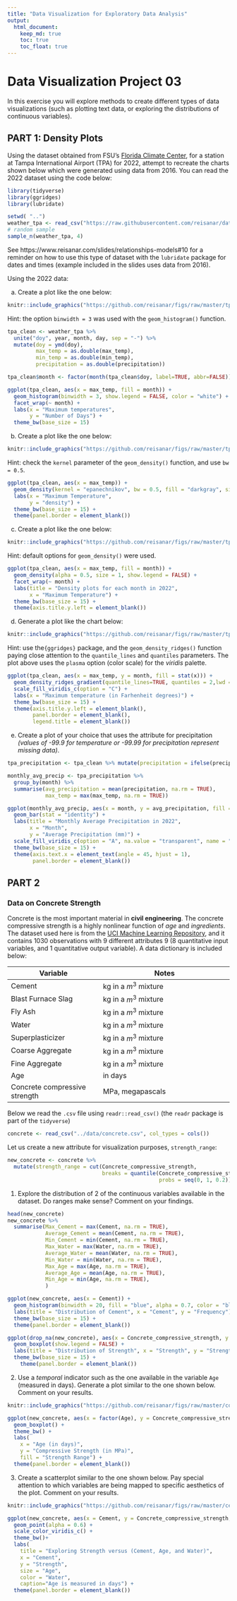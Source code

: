 ```yaml
---
title: "Data Visualization for Exploratory Data Analysis"
output: 
  html_document:
    keep_md: true
    toc: true
    toc_float: true
---
```


# Data Visualization Project 03


In this exercise you will explore methods to create different types of data visualizations (such as plotting text data, or exploring the distributions of continuous variables).


## PART 1: Density Plots

Using the dataset obtained from FSU's [Florida Climate Center](https://climatecenter.fsu.edu/climate-data-access-tools/downloadable-data), for a station at Tampa International Airport (TPA) for 2022, attempt to recreate the charts shown below which were generated using data from 2016. You can read the 2022 dataset using the code below: 

```r
library(tidyverse)
library(ggridges)
library(lubridate)

setwd( "..")
weather_tpa <- read_csv("https://raw.githubusercontent.com/reisanar/datasets/master/tpa_weather_2022.csv")
# random sample 
sample_n(weather_tpa, 4)
```

See https://www.reisanar.com/slides/relationships-models#10 for a reminder on how to use this type of dataset with the `lubridate` package for dates and times (example included in the slides uses data from 2016).

Using the 2022 data: 

(a) Create a plot like the one below:

```r
knitr::include_graphics("https://github.com/reisanar/figs/raw/master/tpa_max_temps_facet.png")
```

Hint: the option `binwidth = 3` was used with the `geom_histogram()` function.

```r
tpa_clean <- weather_tpa %>% 
  unite("doy", year, month, day, sep = "-") %>% 
  mutate(doy = ymd(doy), 
         max_temp = as.double(max_temp), 
         min_temp = as.double(min_temp), 
         precipitation = as.double(precipitation))

tpa_clean$month <- factor(month(tpa_clean$doy, label=TRUE, abbr=FALSE))

ggplot(tpa_clean, aes(x = max_temp, fill = month)) +
  geom_histogram(binwidth = 3, show.legend = FALSE, color = "white") +
  facet_wrap(~ month) +
  labs(x = "Maximum temperatures",
       y = "Number of Days") +
  theme_bw(base_size = 15)
```


(b) Create a plot like the one below:

```r
knitr::include_graphics("https://github.com/reisanar/figs/raw/master/tpa_max_temps_density.png")
```

Hint: check the `kernel` parameter of the `geom_density()` function, and use `bw = 0.5`.

```r
ggplot(tpa_clean, aes(x = max_temp)) +
  geom_density(kernel = "epanechnikov", bw = 0.5, fill = "darkgray", size = 1) +
  labs(x = "Maximum Temperature",
       y = "density") +
  theme_bw(base_size = 15) +
  theme(panel.border = element_blank())
```


(c) Create a plot like the one below:

```r
knitr::include_graphics("https://github.com/reisanar/figs/raw/master/tpa_max_temps_density_facet.png")
```

Hint: default options for `geom_density()` were used. 

```r
ggplot(tpa_clean, aes(x = max_temp, fill = month)) +
  geom_density(alpha = 0.5, size = 1, show.legend = FALSE) +
  facet_wrap(~ month) +
  labs(title = "Density plots for each month in 2022",
       x = "Maximum Temperature") +
  theme_bw(base_size = 15) +
  theme(axis.title.y.left = element_blank())
```


(d) Generate a plot like the chart below:


```r
knitr::include_graphics("https://github.com/reisanar/figs/raw/master/tpa_max_temps_ridges_plasma.png")
```

Hint: use the`{ggridges}` package, and the `geom_density_ridges()` function paying close attention to the `quantile_lines` and `quantiles` parameters. The plot above uses the `plasma` option (color scale) for the _viridis_ palette.

```r
ggplot(tpa_clean, aes(x = max_temp, y = month, fill = stat(x))) +
  geom_density_ridges_gradient(quantile_lines=TRUE, quantiles = 2,lwd = 1) +
  scale_fill_viridis_c(option = "C") +
  labs(x = "Maximum temperature (in Farhenheit degrees)") +
  theme_bw(base_size = 15) +
  theme(axis.title.y.left = element_blank(),
        panel.border = element_blank(),
        legend.title = element_blank())
```


(e) Create a plot of your choice that uses the attribute for precipitation _(values of -99.9 for temperature or -99.99 for precipitation represent missing data)_.

```r
tpa_precipitation <- tpa_clean %>% mutate(precipitation = ifelse(precipitation == -99.99, NA, precipitation))

monthly_avg_precip <- tpa_precipitation %>%
  group_by(month) %>%
  summarise(avg_precipitation = mean(precipitation, na.rm = TRUE),
            max_temp = max(max_temp, na.rm = TRUE))

ggplot(monthly_avg_precip, aes(x = month, y = avg_precipitation, fill = max_temp)) +
  geom_bar(stat = "identity") +
  labs(title = "Monthly Average Precipitation in 2022",
       x = "Month",
       y = "Average Precipitation (mm)") +
  scale_fill_viridis_c(option = "A", na.value = "transparent", name = "Max Temperature") +
  theme_bw(base_size = 15) +
  theme(axis.text.x = element_text(angle = 45, hjust = 1),
        panel.border = element_blank())
```


## PART 2 


### Data on Concrete Strength 

Concrete is the most important material in **civil engineering**. The concrete compressive strength is a highly nonlinear function of _age_ and _ingredients_. The dataset used here is from the [UCI Machine Learning Repository](https://archive.ics.uci.edu/ml/index.php), and it contains 1030 observations with 9 different attributes 9 (8 quantitative input variables, and 1 quantitative output variable). A data dictionary is included below: 


Variable                      |    Notes                
------------------------------|-------------------------------------------
Cement                        | kg in a $m^3$ mixture             
Blast Furnace Slag            | kg in a $m^3$ mixture  
Fly Ash                       | kg in a $m^3$ mixture             
Water                         | kg in a $m^3$ mixture              
Superplasticizer              | kg in a $m^3$ mixture
Coarse Aggregate              | kg in a $m^3$ mixture
Fine Aggregate                | kg in a $m^3$ mixture      
Age                           | in days                                             
Concrete compressive strength | MPa, megapascals


Below we read the `.csv` file using `readr::read_csv()` (the `readr` package is part of the `tidyverse`)

```r
concrete <- read_csv("../data/concrete.csv", col_types = cols())
```


Let us create a new attribute for visualization purposes, `strength_range`: 

```r
new_concrete <- concrete %>%
  mutate(strength_range = cut(Concrete_compressive_strength, 
                              breaks = quantile(Concrete_compressive_strength, 
                                                probs = seq(0, 1, 0.2))) )
```



1. Explore the distribution of 2 of the continuous variables available in the dataset. Do ranges make sense? Comment on your findings.

```r
head(new_concrete)
new_concrete %>%
  summarise(Max_Cement = max(Cement, na.rm = TRUE),
            Average_Cement = mean(Cement, na.rm = TRUE),
            Min_Cement = min(Cement, na.rm = TRUE),
            Max_Water = max(Water, na.rm = TRUE),
            Average_Water = mean(Water, na.rm = TRUE),
            Min_Water = min(Water, na.rm = TRUE),
            Max_Age = max(Age, na.rm = TRUE),
            Average_Age = mean(Age, na.rm = TRUE),
            Min_Age = min(Age, na.rm = TRUE),
            )
```
```r
ggplot(new_concrete, aes(x = Cement)) +
  geom_histogram(binwidth = 20, fill = "blue", alpha = 0.7, color = "black") +
  labs(title = "Distribution of Cement", x = "Cement", y = "Frequency") +
  theme_bw(base_size = 15) +
  theme(panel.border = element_blank())
```
```r
ggplot(drop_na(new_concrete), aes(x = Concrete_compressive_strength, y = strength_range, fill = strength_range)) +
  geom_boxplot(show.legend = FALSE) +
  labs(title = "Distribution of Strength", x = "Strength", y = "Strength Range") +
  theme_bw(base_size = 15) +
    theme(panel.border = element_blank())
```


2. Use a _temporal_ indicator such as the one available in the variable `Age` (measured in days). Generate a plot similar to the one shown below. Comment on your results.

```r
knitr::include_graphics("https://github.com/reisanar/figs/raw/master/concrete_strength.png")
```

```r


ggplot(new_concrete, aes(x = factor(Age), y = Concrete_compressive_strength, fill = strength_range)) +
  geom_boxplot() +
  theme_bw() +
  labs(
    x = "Age (in days)",
    y = "Compressive Strength (in MPa)",
    fill = "Strength Range") +
  theme(panel.border = element_blank())
```


3. Create a scatterplot similar to the one shown below. Pay special attention to which variables are being mapped to specific aesthetics of the plot. Comment on your results. 

```r
knitr::include_graphics("https://github.com/reisanar/figs/raw/master/cement_plot.png")
```


```r
ggplot(new_concrete, aes(x = Cement, y = Concrete_compressive_strength, color = Water,  size = Age)) +
  geom_point(alpha = 0.6) +
  scale_color_viridis_c() +
  theme_bw()+
  labs(
    title = "Exploring Strength versus (Cement, Age, and Water)",
    x = "Cement",
    y = "Strength",
    size = "Age",
    color = "Water",
    caption="Age is measured in days") +
  theme(panel.border = element_blank())
```




